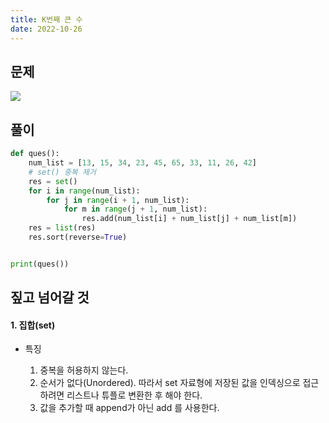 ```yaml
---
title: K번째 큰 수
date: 2022-10-26
---
```


## 문제

![](/note/algorithms/K번째-큰-수.png)

## 풀이

```python
def ques():
    num_list = [13, 15, 34, 23, 45, 65, 33, 11, 26, 42]
    # set() 중복 제거
    res = set()
    for i in range(num_list):
        for j in range(i + 1, num_list):
            for m in range(j + 1, num_list):
                res.add(num_list[i] + num_list[j] + num_list[m])
    res = list(res)
    res.sort(reverse=True)


print(ques())
```

## 짚고 넘어갈 것

#### 1. 집합(set)

- 특징

  1. 중복을 허용하지 않는다.
  2. 순서가 없다(Unordered). 따라서 set 자료형에 저장된 값을 인덱싱으로 접근하려면 리스트나 튜플로 변환한 후 해야 한다.
  3. 값을 추가할 때 append가 아닌 add 를 사용한다.
